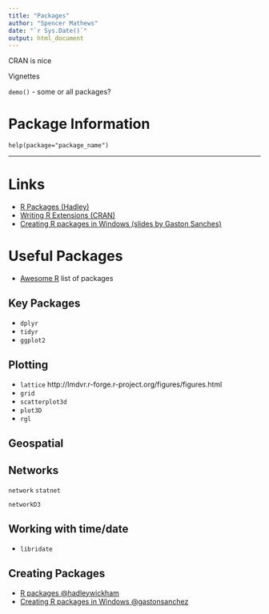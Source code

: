 ```yaml
---
title: "Packages"
author: "Spencer Mathews"
date: "`r Sys.Date()`"
output: html_document
---
```


CRAN is nice



Vignettes



`demo()` - some or all packages?



# Package Information

`help(package="package_name")`


---

# Links

- [R Packages (Hadley)](http://r-pkgs.had.co.nz)
- [Writing R Extensions (CRAN)](http://cran.r-project.org/doc/manuals/r-release/R-exts.html)
- [Creating R packages in Windows (slides by Gaston Sanches)](http://gastonsanchez.com/teaching/)


# Useful Packages

- [Awesome R](https://github.com/qinwf/awesome-R) list of packages

## Key Packages

- `dplyr`
- `tidyr`
- `ggplot2`


## Plotting

- `lattice` http://lmdvr.r-forge.r-project.org/figures/figures.html
- `grid`
- `scatterplot3d`
- `plot3D`
- `rgl`



## Geospatial


## Networks
`network`
`statnet`

`networkD3`



## Working with time/date
- `libridate`


Creating Packages
-----------------

- [R packages @hadleywickham](http://r-pkgs.had.co.nz)
- [Creating R packages in Windows @gastonsanchez](http://gastonsanchez.com/teaching/)
